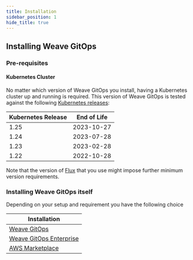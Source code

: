```yaml
---
title: Installation
sidebar_position: 1
hide_title: true
---
```


## Installing Weave GitOps

### Pre-requisites

#### Kubernetes Cluster

No matter which version of Weave GitOps you install, having a Kubernetes cluster up
and running is required. This version of Weave GitOps is tested against the following
[Kubernetes releases](https://kubernetes.io/releases/):

| Kubernetes Release | End of Life |
| ------------------ | ----------- |
| 1.25               | 2023-10-27  |
| 1.24               | 2023-07-28  |
| 1.23               | 2023-02-28  |
| 1.22               | 2022-10-28  |

Note that the version of [Flux](https://fluxcd.io/docs/installation/#prerequisites) that you use might impose further minimum version requirements.

### Installing Weave GitOps itself

Depending on your setup and requirement you have the following choice

| Installation                                           |
| ------------------------------------------------------ |
| [Weave GitOps](weave-gitops.mdx)                       |
| [Weave GitOps Enterprise](weave-gitops-enterprise.mdx) |
| [AWS Marketplace](aws-marketplace.mdx)                 |
